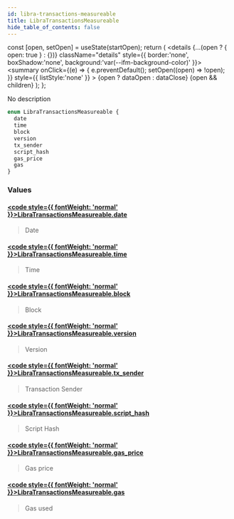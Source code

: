 ```yaml
---
id: libra-transactions-measureable
title: LibraTransactionsMeasureable
hide_table_of_contents: false
---
```







  const [open, setOpen] = useState(startOpen);
  return (
    <details {...(open ? { open: true } : {})} className="details" style={{ border:'none', boxShadow:'none', background:'var(--ifm-background-color)' }}>
      <summary
        onClick={(e) => {
          e.preventDefault();
          setOpen((open) => !open);
        }}
        style={{ listStyle:'none' }}
      >
      {open ? dataOpen : dataClose}
      </summary>
      {open && children}
    </details>
  );
};








No description


```graphql
enum LibraTransactionsMeasureable {
  date
  time
  block
  version
  tx_sender
  script_hash
  gas_price
  gas
}
```




### Values

#### [<code style={{ fontWeight: 'normal' }}>LibraTransactionsMeasureable.<b>date</b></code>](#)  
> 
> 
> Date
> 

#### [<code style={{ fontWeight: 'normal' }}>LibraTransactionsMeasureable.<b>time</b></code>](#)  
> 
> 
> Time
> 

#### [<code style={{ fontWeight: 'normal' }}>LibraTransactionsMeasureable.<b>block</b></code>](#)  
> 
> 
> Block
> 

#### [<code style={{ fontWeight: 'normal' }}>LibraTransactionsMeasureable.<b>version</b></code>](#)  
> 
> 
> Version
> 

#### [<code style={{ fontWeight: 'normal' }}>LibraTransactionsMeasureable.<b>tx_sender</b></code>](#)  
> 
> 
> Transaction Sender
> 

#### [<code style={{ fontWeight: 'normal' }}>LibraTransactionsMeasureable.<b>script_hash</b></code>](#)  
> 
> 
> Script Hash
> 

#### [<code style={{ fontWeight: 'normal' }}>LibraTransactionsMeasureable.<b>gas_price</b></code>](#)  
> 
> 
> Gas price
> 

#### [<code style={{ fontWeight: 'normal' }}>LibraTransactionsMeasureable.<b>gas</b></code>](#)  
> 
> 
> Gas used
> 



